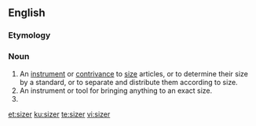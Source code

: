 ==English==

===Etymology===
{{suffix|en|size|er|id2=agent noun}}

===Noun===
{{en-noun}}

# An [[instrument]] or [[contrivance]] to [[size]] articles, or to determine their size by a standard, or to separate and distribute them according to size.
# An instrument or tool for bringing anything to an exact size.
# {{alternative form of|sizar|lang=en}}

[[et:sizer]]
[[ku:sizer]]
[[te:sizer]]
[[vi:sizer]]
